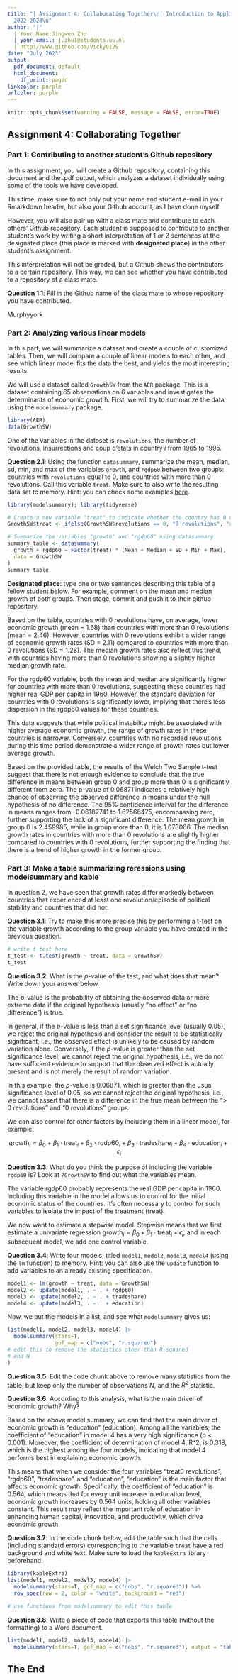 ```yaml
---
title: "| Assignment 4: Collaborating Together\n| Introduction to Applied Data Science\n|
  2022-2023\n"
author: "|"
  | Your Name:Jingwen Zhu
  | your_email: j.zhu1@students.uu.nl
  | http://www.github.com/Vicky0129
date: "July 2023"
output:
  pdf_document: default
  html_document:
    df_print: paged
linkcolor: purple
urlcolor: purple
---
```


```r
knitr::opts_chunk$set(warning = FALSE, message = FALSE, error=TRUE)
```

## Assignment 4: Collaborating Together 

### Part 1: Contributing to another student's Github repository

In this assignment, you will create a Github repository, containing this document and the .pdf output, which analyzes a dataset individually using some of the tools we have developed. 

This time, make sure to not only put your name and student e-mail in your Rmarkdown header, but also your Github account, as I have done myself. 

However, you will also pair up with a class mate and contribute to each others' Github repository. Each student is supposed to contribute to another student's work by writing a short interpretation of 1 or 2 sentences at the designated place (this place is marked with **designated place**) in the other student's assignment. 

This interpretation will not be graded, but a Github shows the contributors to a certain repository. This way, we can see whether you have contributed to a repository of a class mate. 

**Question 1.1**: Fill in the Github name of the class mate to whose repository you have contributed. 

Murphyyork

### Part 2: Analyzing various linear models

In this part, we will summarize a dataset and create a couple of customized tables. Then, we will compare a couple of linear models to each other, and see which linear model fits the data the best, and yields the most interesting results.

We will use a dataset called `GrowthSW` from the `AER` package. This is a dataset containing 65 observations on 6 variables and investigates the determinants of economic growt
h. First, we will try to summarize the data using the `modelsummary` package. 

```r
library(AER)
data(GrowthSW)
```

One of the variables in the dataset is `revolutions`, the number of revolutions, insurrections and coup d'etats in country $i$ from 1965 to 1995.

**Question 2.1**: Using the function `datasummary`, summarize the mean, median, sd, min, and max of the variables `growth`, and `rgdp60` between two groups: countries with `revolutions` equal to 0, and countries with more than 0 revolutions. Call this variable `treat`. Make sure to also write the resulting data set to memory. Hint: you can check some examples [here](https://vincentarelbundock.github.io/modelsummary/articles/datasummary.html#datasummary).

```r
library(modelsummary); library(tidyverse)

# Create a new variable "treat" to indicate whether the country has 0 or more than 0 revolutions
GrowthSW$treat <- ifelse(GrowthSW$revolutions == 0, "0 revolutions", "> 0 revolutions")

# Summarize the variables "growth" and "rgdp60" using datasummary
summary_table <- datasummary(
  growth + rgdp60 ~ Factor(treat) * (Mean + Median + SD + Min + Max), 
  data = GrowthSW
)
summary_table

```


**Designated place**: type one or two sentences describing this table of a fellow student below. For example, comment on the mean and median growth of both groups. Then stage, commit and push it to their github repository. 

Based on the table, countries with 0 revolutions have, on average, lower economic growth (mean = 1.68) than countries with more than 0 revolutions (mean = 2.46). However, countries with 0 revolutions exhibit a wider range of economic growth rates (SD = 2.11) compared to countries with more than 0 revolutions (SD = 1.28). The median growth rates also reflect this trend, with countries having more than 0 revolutions showing a slightly higher median growth rate.

For the rgdp60 variable, both the mean and median are significantly higher for countries with more than 0 revolutions, suggesting these countries had higher real GDP per capita in 1960. However, the standard deviation for countries with 0 revolutions is significantly lower, implying that there's less dispersion in the rgdp60 values for these countries.

This data suggests that while political instability might be associated with higher average economic growth, the range of growth rates in these countries is narrower. Conversely, countries with no recorded revolutions during this time period demonstrate a wider range of growth rates but lower average growth.

Based on the provided table, the results of the Welch Two Sample t-test suggest that there is not enough evidence to conclude that the true difference in means between group 0 and group more than 0 is significantly different from zero. The p-value of 0.06871 indicates a relatively high chance of observing the observed difference in means under the null hypothesis of no difference. The 95% confidence interval for the difference in means ranges from -0.06182741 to 1.62566475, encompassing zero, further supporting the lack of a significant difference. The mean growth in group 0 is 2.459985, while in group more than 0, it is 1.678066. The median growth rates in countries with more than 0 revolutions are slightly higher compared to countries with 0 revolutions, further supporting the finding that there is a trend of higher growth in the former group.

### Part 3: Make a table summarizing reressions using modelsummary and kable

In question 2, we have seen that growth rates differ markedly between countries that experienced at least one revolution/episode of political stability and countries that did not. 

**Question 3.1**: Try to make this more precise this by performing a t-test on the variable growth according to the group variable you have created in the previous question. 

```r
# write t test here
t_test <- t.test(growth ~ treat, data = GrowthSW)
t_test

```

**Question 3.2**: What is the $p$-value of the test, and what does that mean? Write down your answer below.

The $p$-value is the probability of obtaining the observed data or more extreme data if the original hypothesis (usually "no effect" or "no difference") is true.

In general, if the $p$-value is less than a set significance level (usually 0.05), we reject the original hypothesis and consider the result to be statistically significant, i.e., the observed effect is unlikely to be caused by random variation alone. Conversely, if the $p$-value is greater than the set significance level, we cannot reject the original hypothesis, i.e., we do not have sufficient evidence to support that the observed effect is actually present and is not merely the result of random variation.

In this example, the $p$-value is 0.06871, which is greater than the usual significance level of 0.05, so we cannot reject the original hypothesis, i.e., we cannot assert that there is a difference in the true mean between the "> 0 revolutions" and "0 revolutions" groups.


We can also control for other factors by including them in a linear model, for example:

$$
\text{growth}_i = \beta_0 + \beta_1 \cdot \text{treat}_i + \beta_2 \cdot \text{rgdp60}_i + \beta_3 \cdot \text{tradeshare}_i + \beta_4 \cdot \text{education}_i + \epsilon_i
$$


**Question 3.3**: What do you think the purpose of including the variable `rgdp60` is? Look at `?GrowthSW` to find out what the variables mean. 

The variable rgdp60 probably represents the real GDP per capita in 1960. Including this variable in the model allows us to control for the initial economic status of the countries. It's often necessary to control for such variables to isolate the impact of the treatment (treat).

We now want to estimate a stepwise model. Stepwise means that we first estimate a univariate regression $\text{growth}_i = \beta_0 + \beta_1 \cdot \text{treat}_i + \epsilon_i$, and in each subsequent model, we add one control variable. 

**Question 3.4**: Write four models, titled `model1`, `model2`, `model3`, `model4` (using the `lm` function) to memory. Hint: you can also use the `update` function to add variables to an already existing specification.

```r

model1 <- lm(growth ~ treat, data = GrowthSW)
model2 <- update(model1, . ~ . + rgdp60)
model3 <- update(model2, . ~ . + tradeshare)
model4 <- update(model3, . ~ . + education)


```

Now, we put the models in a list, and see what `modelsummary` gives us:

```r

list(model1, model2, model3, model4) |>
  modelsummary(stars=T,
               gof_map = c("nobs", "r.squared")
# edit this to remove the statistics other than R-squared
# and N
) 


```

**Question 3.5**: Edit the code chunk above to remove many statistics from the table, but keep only the number of observations $N$, and the $R^2$ statistic. 

**Question 3.6**: According to this analysis, what is the main driver of economic growth? Why?

Based on the above model summary, we can find that the main driver of economic growth is "education" (education). Among all the variables, the coefficient of "education" in model 4 has a very high significance (p < 0.001). Moreover, the coefficient of determination of model 4, R^2, is 0.318, which is the highest among the four models, indicating that model 4 performs best in explaining economic growth.

This means that when we consider the four variables "treat0 revolutions", "rgdp60", "tradeshare", and "education", "education" is the main factor that affects economic growth. Specifically, the coefficient of "education" is 0.564, which means that for every unit increase in education level, economic growth increases by 0.564 units, holding all other variables constant. This result may reflect the important role of education in enhancing human capital, innovation, and productivity, which drive economic growth.

**Question 3.7**: In the code chunk below, edit the table such that the cells (including standard errors) corresponding to the variable `treat` have a red background and white text. Make sure to load the `kableExtra` library beforehand.

```r
library(kableExtra)
list(model1, model2, model3, model4) |>
  modelsummary(stars=T, gof_map = c("nobs", "r.squared")) %>%
  row_spec(row = 2, color = "white", background = "red")

# use functions from modelsummary to edit this table
```

**Question 3.8**: Write a piece of code that exports this table (without the formatting) to a Word document. 

```r

list(model1, model2, model3, model4) |>
  modelsummary(stars=T, gof_map = c("nobs", "r.squared"), output = "table.docx")
```

## The End
